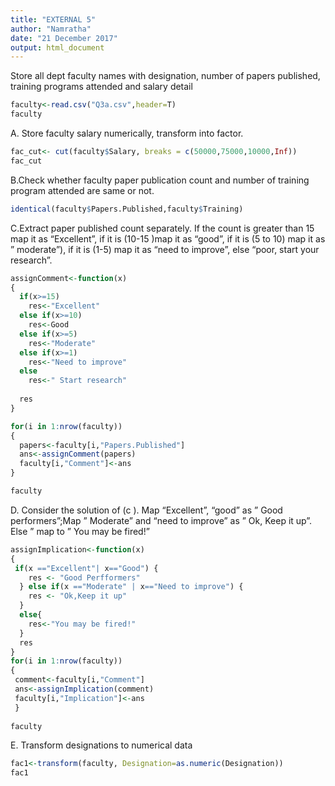---
title: "EXTERNAL 5"
author: "Namratha"
date: "21 December 2017"
output: html_document
---

Store all dept faculty names with designation, number of papers published, training programs attended and salary detail

```{r}
faculty<-read.csv("Q3a.csv",header=T)
faculty

```
A. Store faculty salary numerically, transform into factor.

```{r}

fac_cut<- cut(faculty$Salary, breaks = c(50000,75000,10000,Inf))
fac_cut
```

B.Check whether faculty paper publication count and number of training program attended are same or not.
```{r}

identical(faculty$Papers.Published,faculty$Training)

```

C.Extract paper published count separately. If the count is greater than 15 map it as "Excellent", if it is (10-15 )map it as "good", if it is (5 to 10) map it as " moderate"), if it is (1-5) map it as "need to improve", else "poor, start your research".

```{r}
assignComment<-function(x)
{
  if(x>=15)
    res<-"Excellent"
  else if(x>=10)
    res<-Good
  else if(x>=5)
    res<-"Moderate"
  else if(x>=1)
    res<-"Need to improve"
  else
    res<-" Start research"
  
  res
}

for(i in 1:nrow(faculty))
{
  papers<-faculty[i,"Papers.Published"]
  ans<-assignComment(papers)
  faculty[i,"Comment"]<-ans
}

faculty

```

D. Consider the solution of (c ). Map "Excellent", "good" as " Good performers";Map " Moderate" and "need to improve" as " Ok, Keep it up". Else " map to " You may be fired!"

```{r}

assignImplication<-function(x)
{
 if(x =="Excellent"| x=="Good") {
    res <- "Good Perfformers"
  } else if(x =="Moderate" | x=="Need to improve") {
    res <- "Ok,Keep it up"
  } 
  else{
    res<-"You may be fired!"
  }
  res
}
for(i in 1:nrow(faculty))
{
 comment<-faculty[i,"Comment"]
 ans<-assignImplication(comment)
 faculty[i,"Implication"]<-ans
 }
 
faculty

```

E. Transform designations to numerical data

```{r}

fac1<-transform(faculty, Designation=as.numeric(Designation))
fac1

```








































































































